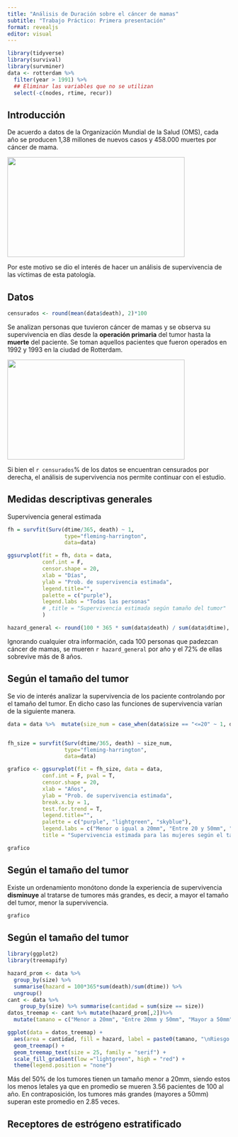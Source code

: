 ```yaml
---
title: "Análisis de Duración sobre el cáncer de mamas"
subtitle: "Trabajo Práctico: Primera presentación"
format: revealjs
editor: visual
---
```


```r
library(tidyverse)
library(survival)
library(survminer)
data <- rotterdam %>%
  filter(year > 1991) %>%
  ## Eliminar las variables que no se utilizan
  select(-c(nodes, rtime, recur))
```


## Introducción {background-image="https://en.idei.club/uploads/posts/2023-06/1686354062_en-idei-club-p-green-medical-background-dizain-pinterest-8.jpg"} 

De acuerdo a datos de la Organización Mundial de la Salud (OMS), cada año se producen 1,38 millones de nuevos casos y 458.000 muertes por cáncer de mama.

<img src="cancer-mama.jpg" width="400" height="225"/>

Por este motivo se dio el interés de hacer un análisis de supervivencia de las víctimas de esta patología.

## Datos {background-image="https://en.idei.club/uploads/posts/2023-06/1686354062_en-idei-club-p-green-medical-background-dizain-pinterest-8.jpg"} 

```r
censurados <- round(mean(data$death), 2)*100
```
Se analizan personas que tuvieron cáncer de mamas y se observa su supervivencia en días desde la **operación primaria** del tumor hasta la **muerte** del paciente. Se toman aquellos pacientes que fueron operados en 1992 y 1993 en la ciudad de Rotterdam.

<img src="https://media-cdn.tripadvisor.com/media/photo-c/1280x250/03/e7/69/5e/rotterdam.jpg" width="400" height="225"/>

Si bien el `r censurados`% de los datos se encuentran censurados por derecha, el análisis de supervivencia nos permite continuar con el estudio.

## Medidas descriptivas generales {background-image="https://en.idei.club/uploads/posts/2023-06/1686354062_en-idei-club-p-green-medical-background-dizain-pinterest-8.jpg"} 

Supervivencia general estimada
```r
fh = survfit(Surv(dtime/365, death) ~ 1, 
                  type="fleming-harrington", 
                  data=data)

ggsurvplot(fit = fh, data = data,
           conf.int = F,
           censor.shape = 20, 
           xlab = "Días", 
           ylab = "Prob. de supervivencia estimada",
           legend.title="",
           palette = c("purple"),
           legend.labs = "Todas las personas"
           # ,title = "Supervivencia estimada según tamaño del tumor"
           )

hazard_general <- round(100 * 365 * sum(data$death) / sum(data$dtime), 2)
```


Ignorando cualquier otra información, cada 100 personas que padezcan cáncer de mamas, se mueren `r hazard_general` por año y el 72% de ellas sobrevive más de 8 años.

## Según el tamaño del tumor {background-image="https://en.idei.club/uploads/posts/2023-06/1686354062_en-idei-club-p-green-medical-background-dizain-pinterest-8.jpg"} 

Se vio de interés analizar la supervivencia de los paciente controlando por el tamaño del tumor. En dicho caso las funciones de supervivencia varían de la siguiente manera.

```r
data = data %>%  mutate(size_num = case_when(data$size == "<=20" ~ 1, data$size == "20-50" ~ 2, data$size == ">50" ~ 3)) 


fh_size = survfit(Surv(dtime/365, death) ~ size_num, 
                  type="fleming-harrington", 
                  data=data)

grafico <- ggsurvplot(fit = fh_size, data = data,
           conf.int = F, pval = T,
           censor.shape = 20, 
           xlab = "Años", 
           ylab = "Prob. de supervivencia estimada",
           break.x.by = 1,
           test.for.trend = T,
           legend.title="",
           palette = c("purple", "lightgreen", "skyblue"),
           legend.labs = c("Menor o igual a 20mm", "Entre 20 y 50mm", "Mayor a 50mm"),
           title = "Supervivencia estimada para las mujeres según el tamaño del tumor")

grafico
```
## Según el tamaño del tumor {background-image="https://en.idei.club/uploads/posts/2023-06/1686354062_en-idei-club-p-green-medical-background-dizain-pinterest-8.jpg"} 
Existe un ordenamiento monótono donde la experiencia de supervivencia **disminuye** al tratarse de tumores más grandes, es decir, a mayor el tamaño del tumor, menor la supervivencia.

```r
grafico
```

## Según el tamaño del tumor {background-image="https://en.idei.club/uploads/posts/2023-06/1686354062_en-idei-club-p-green-medical-background-dizain-pinterest-8.jpg"}
```r
library(ggplot2)
library(treemapify)

hazard_prom <- data %>% 
  group_by(size) %>% 
  summarise(hazard = 100*365*sum(death)/sum(dtime)) %>% 
  ungroup()
cant <- data %>% 
    group_by(size) %>% summarise(cantidad = sum(size == size))
datos_treemap <- cant %>% mutate(hazard_prom[,2])%>%
  mutate(tamano = c("Menor a 20mm", "Entre 20mm y 50mm", "Mayor a 50mm")) %>% mutate(trunks = c(2621.42, 2419.36, 1740.73))

ggplot(data = datos_treemap) +
  aes(area = cantidad, fill = hazard, label = paste0(tamano, "\nRiesgo = ", round(hazard, 2), "\nMedia truncada = ", trunks)) +
  geom_treemap() + 
  geom_treemap_text(size = 25, family = "serif") +
  scale_fill_gradient(low ="lightgreen", high = "red") +
  theme(legend.position = "none")
```

Más del 50% de los tumores tienen un tamaño menor a 20mm, siendo estos los menos letales ya que en promedio se mueren 3.56 pacientes de 100 al año. En contraposición, los tumores más grandes (mayores a 50mm) superan este promedio en 2.85 veces.

## Receptores de estrógeno estratificado {background-image="https://en.idei.club/uploads/posts/2023-06/1686354062_en-idei-club-p-green-medical-background-dizain-pinterest-8.jpg"}

